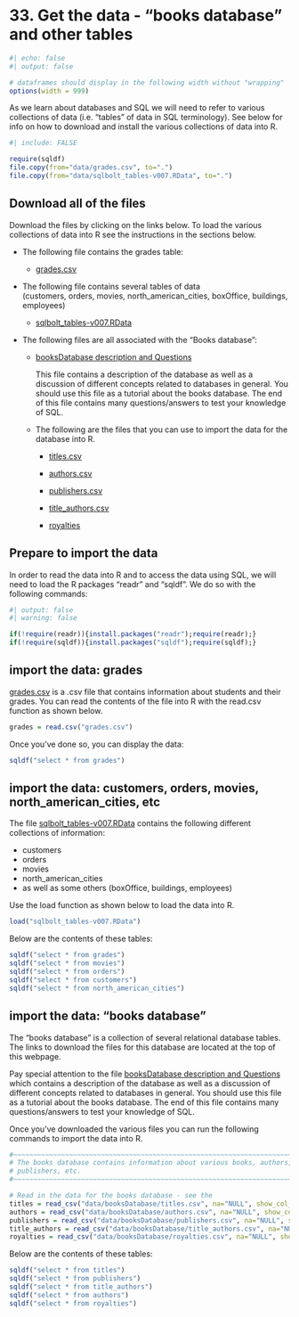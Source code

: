 # <yrChapterNumber>33. </yrChapterNumber> Get the data - "books database" and other tables

```r
#| echo: false
#| output: false

# dataframes should display in the following width without "wrapping"
options(width = 999)
```

As we learn about databases and SQL we will need to refer to various 
collections of data (i.e. "tables" of data in SQL terminology). 
See below for info on how to download and install
the various collections of data into R.


```r
#| include: FALSE

require(sqldf)
file.copy(from="data/grades.csv", to=".")
file.copy(from="data/sqlbolt_tables-v007.RData", to=".")
```

## Download all of the files

Download the files by clicking on the links below.
To load the various collections of data into R
see the instructions in the sections below.

- The following file contains the grades table:  

  * [grades.csv](grades.csv)

- The following file contains several tables of data    
  (customers, orders, movies, north_american_cities, boxOffice, 
  buildings, employees)  

  * [sqlbolt_tables-v007.RData](sqlbolt_tables-v007.RData)

- The following files are all associated with the "Books database": 

  * [booksDatabase description and Questions](data/booksDatabaseDescription-withQuestions-ANSWERS-v020.docx) 
  
    This file contains a description of the database as well as a discussion of
    different concepts related to databases in general. You should use this
    file as a tutorial about the books database. The end of this file
    contains many questions/answers to test your knowledge of SQL.
    

  * The following are the files that you can use to import the data
    for the database into R.
    
    - [titles.csv](data/booksDatabase/titles.csv)
    
    - [authors.csv](data/booksDatabase/authors.csv)
    
    - [publishers.csv](data/booksDatabase/publishers.csv)
    
    - [title_authors.csv](data/booksDatabase/title_authors.csv)
  
    - [royalties](data/booksDatabase/royalties.csv)


## Prepare to import the data

In order to read the data into R and to access the data using SQL, we will
need to load the R packages "readr" and "sqldf". We do so with
the following commands:

```r
#| output: false
#| warning: false

if(!require(readr)){install.packages("readr");require(readr);}
if(!require(sqldf)){install.packages("sqldf");require(sqldf);}
```


## import the data: grades

[grades.csv](grades.csv) is a .csv file that contains information
about students and their grades.
You can read the contents of the file into R 
with the read.csv function as shown below.

```r
grades = read.csv("grades.csv")
```
  
Once you've done so, you can display the data:

```r
sqldf("select * from grades")
```


## import the data: customers, orders, movies, north_american_cities, etc

The file [sqlbolt_tables-v007.RData](sqlbolt_tables-v007.RData)
contains the following different collections of information:

- customers
- orders
- movies
- north_american_cities
- as well as some others (boxOffice, buildings, employees)

Use the load function as shown below to load the data into R.

```r
load("sqlbolt_tables-v007.RData")
```

Below are the contents of these tables:

```r
sqldf("select * from grades")
sqldf("select * from movies")
sqldf("select * from orders")
sqldf("select * from customers")
sqldf("select * from north_american_cities")
```


## import the data: "books database"

The "books database" is a collection of several relational database tables. 
The links to download the files for this database are located at the top
of this webpage.

Pay special attention to the file
[booksDatabase description and Questions](data/booksDatabaseDescription-withQuestions-ANSWERS-v020.docx)
which contains a description of the database as well as a discussion of
different concepts related to databases in general. You should use this
file as a tutorial about the books database. The end of this file
contains many questions/answers to test your knowledge of SQL.

Once you've downloaded the various files you can run the following commands to 
import the data into R.

```r
#~~~~~~~~~~~~~~~~~~~~~~~~~~~~~~~~~~~~~~~~~~~~~~~~~~~~~~~~~~~~~~~~~~~~~~~~~~~~~~
# The books database contains information about various books, authors,
# publishers, etc.
#~~~~~~~~~~~~~~~~~~~~~~~~~~~~~~~~~~~~~~~~~~~~~~~~~~~~~~~~~~~~~~~~~~~~~~~~~~~~~~

# Read in the data for the books database - see the 
titles = read_csv("data/booksDatabase/titles.csv", na="NULL", show_col_types=FALSE)
authors = read_csv("data/booksDatabase/authors.csv", na="NULL", show_col_types=FALSE)
publishers = read_csv("data/booksDatabase/publishers.csv", na="NULL", show_col_types=FALSE)
title_authors = read_csv("data/booksDatabase/title_authors.csv", na="NULL", show_col_types=FALSE)
royalties = read_csv("data/booksDatabase/royalties.csv", na="NULL", show_col_types=FALSE)
```

Below are the contents of these tables:

```r
sqldf("select * from titles")
sqldf("select * from publishers")
sqldf("select * from title_authors")
sqldf("select * from authors")
sqldf("select * from royalties")
```

